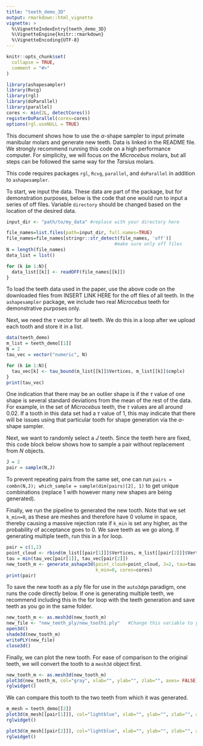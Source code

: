 ```yaml
---
title: "teeth_demo_3D"
output: rmarkdown::html_vignette
vignette: >
  %\VignetteIndexEntry{teeth_demo_3D}
  %\VignetteEngine{knitr::rmarkdown}
  %\VignetteEncoding{UTF-8}
---
```


```r
knitr::opts_chunk$set(
  collapse = TRUE,
  comment = "#>"
)
```

```r
library(ashapesampler)
library(Rvcg)
library(rgl)
library(doParallel)
library(parallel)
cores <- min(2L, detectCores())
registerDoParallel(cores=cores)
options(rgl.useNULL = TRUE)
```

This document shows how to use the $\alpha$-shape sampler to input primate manibular molars and generate new teeth. Data is linked in the README file. We strongly recommend running this code on a high performance computer. For simplicity, we will focus on the *Microcebus* molars, but all steps can be followed the same way for the *Tarsius* molars.

This code requires packages `rgl`, `Rcvg`, `parallel`, and `doParallel` in addition to `ashapesampler`.

To start, we input the data. These data are part of the package, but for demonstration purposes, below is the code that one would run to input a series of off files.  Variable `directory` should be changed based on the location of the desired data.

```r
input_dir <- "path/to/my_data" #replace with your directory here

file_names=list.files(path=input_dir, full.names=TRUE)
file_names=file_names[stringr::str_detect(file_names, 'off')] 
                                        #make sure only off files
N = length(file_names)
data_list = list()

for (k in 1:N){
  data_list[[k]] <- readOFF(file_names[[k]])
}
```

To load the teeth data used in the paper, use the above code on the downloaded files from INSERT LINK HERE for the off files of all teeth. In the `ashapesampler` package, we include two real *Microcebus* teeth for demonstrative purposes only.

Next, we need the $\tau$ vector for all teeth. We do this in a loop after we upload each tooth and store it in a list. 

```r
data(teeth_demo) 
m_list = teeth_demo[[1]]
N = 2       
tau_vec = vector("numeric", N)

for (k in 1:N){
  tau_vec[k] <- tau_bound(m_list[[k]]$Vertices, m_list[[k]]$cmplx)
}
print(tau_vec)
```

One indication that there may be an outlier shape is if the $\tau$ value of one shape is several standard deviations from the mean of the rest of the data. For example, in the set of *Microcebus* teeth, the $\tau$ values are all around 0.02. If a tooth in this data set had a $\tau$ value of 1, this may indicate that there will be issues using that particular tooth for shape generation via the $\alpha$-shape sampler.

Next, we want to randomly select a $J$ teeth. Since the teeth here are fixed, this code block below shows how to sample a pair without replacement from $N$ objects.
```r
J = 2
pair = sample(N,J)
```

To prevent repeating pairs from the same set, one can run `pairs = combn(N,J); which_sample = sample(dim(pairs)[2], 1)` to get unique combinations (replace 1 with however many new shapes are being generated).

Finally, we run the pipeline to generated the new tooth. Note that we set `k_min=0`, as these are meshes and therefore have 0 volume in space, thereby causing a massive rejection rate if `k_min` is set any higher, as the probability of acceptance goes to 0. We save teeth as we go along. If generating multiple teeth, run this in a for loop.

```r
pair = c(1,2)
point_cloud <- rbind(m_list[[pair[1]]]$Vertices, m_list[[pair[2]]]$Vertices)
tau = min(tau_vec[pair[1]], tau_vec[pair[2]])
new_tooth_m <- generate_ashape3d(point_cloud=point_cloud, J=2, tau=tau, 
                                 k_min=0, cores=cores)
print(pair)
```

To save the new tooth as a ply file for use in the `auto3dgm` paradigm, one runs the code directly below. If one is generating multiple teeth, we recommend including this in the for loop with the teeth generation and save teeth as you go in the same folder.

```r
new_tooth_m <- as.mesh3d(new_tooth_m)
new_file <- "new_teeth_ply/new_tooth1.ply"   #Change this variable to your file.
open3d()
shade3d(new_tooth_m)
writePLY(new_file)
close3d()
```

Finally, we can plot the new tooth. For ease of comparison to the original teeth, we will convert the tooth to a `mesh3d` object first.

```r
new_tooth_m <- as.mesh3d(new_tooth_m)
plot3d(new_tooth_m, col="gray", xlab="", ylab="", zlab="", axes= FALSE)
rglwidget()
```

We can compare this tooth to the two teeth from which it was generated.

```r
m_mesh = teeth_demo[[2]]  
plot3d(m_mesh[[pair[1]]], col="lightblue", xlab="", ylab="", zlab="", axes=FALSE)
rglwidget()
```

```r
plot3d(m_mesh[[pair[2]]], col="lightblue", xlab="", ylab="", zlab="", axes=FALSE)
rglwidget()
```

